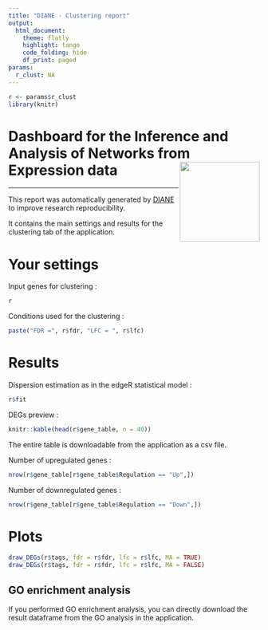 ---
title: "DIANE - Clustering report"
output: 
  html_document:
    theme: flatly
    highlight: tango
    code_folding: hide
    df_print: paged
params:
  r_clust: NA
---
  
```{r, include=FALSE}
r <- params$r_clust
library(knitr)
```


# Dashboard for the Inference and Analysis of Networks from Expression data <img src="favicon.ico" align="right" alt="" width="160" />

---
  
This report was automatically generated by [DIANE](https://oceanecsn.github.io/DIANE) to improve research reproducibility.

It contains the main settings and results for the clustering tab of the application.


# Your settings

Input genes for clustering :
```{r}
r
```


Conditions used for the clustering :
```{r}
paste("FDR =", r$fdr, "LFC = ", r$lfc)
```


# Results


Dispersion estimation as in the edgeR statistical model :
```{r}
r$fit
```

DEGs preview :
```{r}
knitr::kable(head(r$gene_table, n = 40))
```

The entire table is downloadable from the application as a csv file.

Number of upregulated genes :
```{r}
nrow(r$gene_table[r$gene_table$Regulation == "Up",])
```

Number of downregulated genes :
```{r}
nrow(r$gene_table[r$gene_table$Regulation == "Down",])
```


# Plots

```{r, fig.width=10, fig.height=8}
draw_DEGs(r$tags, fdr = r$fdr, lfc = r$lfc, MA = TRUE)
draw_DEGs(r$tags, fdr = r$fdr, lfc = r$lfc, MA = FALSE)
```

## GO enrichment analysis

If you performed GO enrichment analysis, you can directly download the result dataframe from the GO analysis in the application.